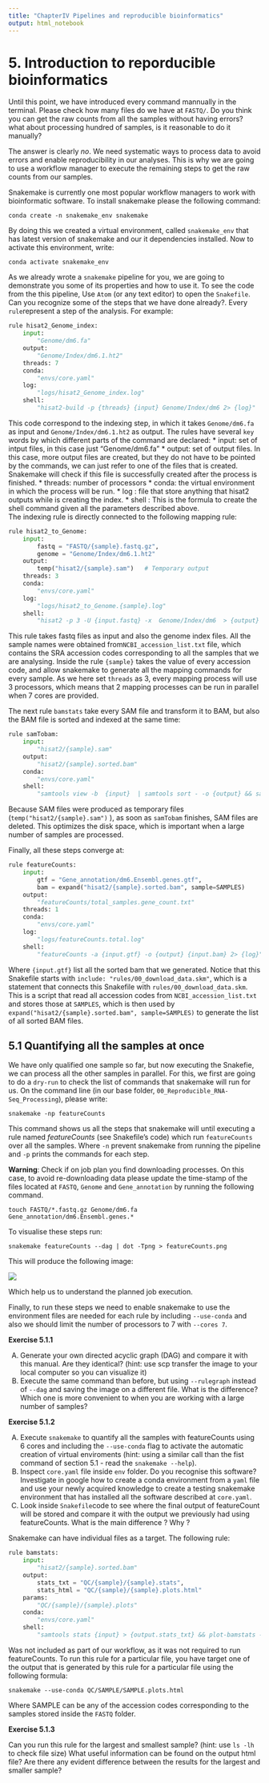 ```yaml
---
title: "ChapterIV Pipelines and reproducible bioinformatics"
output: html_notebook
---
```



# 5. Introduction to reporducible bioinformatics

Until this point, we have introduced every command mannually in the terminal. Please check how many files do we have at `FASTQ/`. Do you think you can get the raw counts from all the samples without having errors? what about processing hundred of samples, is it reasonable to do it manually?  

The answer is clearly *no*. We need systematic ways to process data to avoid errors and enable reproducibility in our analyses. This is why we are going to use a workflow manager to execute the remaining steps to get the raw counts from our samples. 

Snakemake is currently one most popular workflow managers to work with bioinformatic software. To install snakemake please the following command:

`conda create -n snakemake_env snakemake `

By doing this we created a virtual environment, called `snakemake_env` that has latest version of snakemake and our it dependencies installed. Now to activate this environment, write:

`conda activate snakemake_env`

As we already wrote a `snakemake` pipeline for you, we are going to demonstrate you some of its properties and how to use it. To see the code from the this pipeline, Use `Atom` (or any text editor) to open the `Snakefile`. Can you recognize some of the steps that we have done already?. Every `rule`represent a step of the analysis. For example:


```python

rule hisat2_Genome_index:
    input:
        "Genome/dm6.fa"
    output:
        "Genome/Index/dm6.1.ht2"
    threads: 7
    conda:
        "envs/core.yaml"
    log:
        "logs/hisat2_Genome_index.log"
    shell:
        "hisat2-build -p {threads} {input} Genome/Index/dm6 2> {log}"
```

This code correspond to the indexing step, in which it takes `Genome/dm6.fa` as input and `Genome/Index/dm6.1.ht2` as output. The rules have several `key` words by which different parts of the command are declared:
* input: set of intput files, in this case just "Genome/dm6.fa"
* output: set of output files. In this case, more output files are created, but they do not have to be pointed by the commands, we can just refer to one of the files that is created. Snakemake will check if this file is successfully created after the process is finished.
* threads: number of processors
* conda: the virtual environment in which the process will be run.
* log : file that store anything that hisat2 outputs while is creating the index.
* shell : This is the formula to create the shell command given all the parameters described above.  
The indexing rule is directly connected to the following mapping rule:

```python

rule hisat2_to_Genome:
    input:
        fastq = "FASTQ/{sample}.fastq.gz",
        genome = "Genome/Index/dm6.1.ht2"
    output:
        temp("hisat2/{sample}.sam")   # Temporary output
    threads: 3
    conda:
        "envs/core.yaml"
    log:
        "logs/hisat2_to_Genome.{sample}.log"
    shell:
        "hisat2 -p 3 -U {input.fastq} -x  Genome/Index/dm6  > {output} 2> {log}"

```

This rule takes fastq files as input and also the genome index files. All the sample names were obtained from`NCBI_accession_list.txt` file, which contains the SRA accession codes corresponding to all the samples that we are analysing. Inside the rule `{sample}` takes the value of every accession code, and allow snakemake to generate all the mapping commands for every sample. As we here set `threads` as 3, every mapping process will use 3 processors, which means that 2 mapping processes can be run in parallel when 7 cores are provided. 

The next rule `bamstats` take every SAM file and transform it to BAM, but also the BAM file is sorted and indexed at the same time:

```python

rule samTobam:
    input:
        "hisat2/{sample}.sam"
    output:
        "hisat2/{sample}.sorted.bam"
    conda:
        "envs/core.yaml"
    shell:
        "samtools view -b  {input}  | samtools sort - -o {output} && samtools index {output} "

```

Because SAM files were produced as temporary files (`temp("hisat2/{sample}.sam")` ), 
as soon as `samTobam` finishes, SAM files are deleted. This optimizes the disk space, which is important when a large number of samples are processed. 

Finally, all these steps converge at:

```python
rule featureCounts:
    input:
        gtf = "Gene_annotation/dm6.Ensembl.genes.gtf",
        bam = expand("hisat2/{sample}.sorted.bam", sample=SAMPLES)
    output:
        "featureCounts/total_samples.gene_count.txt"
    threads: 1
    conda:
        "envs/core.yaml"
    log:
        "logs/featureCounts.total.log"
    shell:
        "featureCounts -a {input.gtf} -o {output} {input.bam} 2> {log}"
```

Where `{input.gtf}` list all the sorted bam that we generated. Notice that this Snakefile starts with `include: "rules/00_download_data.skm" `, which is a statement that connects this Snakefile with `rules/00_download_data.skm`. This is a script that read all accession codes from `NCBI_accession_list.txt` and stores those at `SAMPLES`, which is then used by `expand("hisat2/{sample}.sorted.bam", sample=SAMPLES)` to generate the list of all sorted BAM files. 


## 5.1 Quantifying all the samples at once

We have only qualified one sample so far, but now executing the Snakefie, we can process all the other samples in parallel. For this, we first are going to do a `dry-run` to check the list of commands that snakemake will run for us. On the command line (in our base folder, `00_Reproducible_RNA-Seq_Processing`), please write:

`snakemake -np featureCounts`

This command shows us all the steps that snakemake will until executing a rule named *featureCounts* (see Snakefile's code) which run `featureCounts` over all the samples. Where `-n` prevent snakemake from running the pipeline and `-p` prints the commands for each step.

**Warning**: Check if on job plan you find downloading processes. On this case, to avoid re-downloading data please update the time-stamp of the files located at `FASTQ`, `Genome` and `Gene_annotation` by running the following command.

`touch FASTQ/*.fastq.gz Genome/dm6.fa Gene_annotation/dm6.Ensembl.genes.*`

To visualise these steps run:

`snakemake featureCounts --dag | dot -Tpng > featureCounts.png`

This will produce the following image:

![](Images/featureCounts.png)




Which help us to understand the planned job execution.

Finally, to run these steps we need to enable snakemake to use the environment files are needed for each rule by including `--use-conda` and also we should limit the number of processors to 7 with `--cores 7`.

**Exercise 5.1.1**

A) Generate your own directed acyclic graph (DAG) and compare it with this manual. Are they identical? (hint: use scp transfer the image to your local computer so you can visualize it)
B) Execute the same command than before, but using `--rulegraph` instead of `--dag` and saving the image on a different file. What is the difference? Which one is more convenient to when you are working with a large number of samples?

**Exercise 5.1.2**

A) Execute `snakemake` to quantify all the samples with featureCounts using 6 cores and including the `--use-conda` flag to activate the automatic creation of virtual enviroments (hint: using a similar call than the fist command of section 5.1 - read the `snakemake --help`).
B) Inspect `core.yaml` file inside `env` folder. Do you recognise this software? Investigate in google how to create a conda environment from a `yaml` file and use your newly acquired knowledge to create a testing snakemake environment that has installed all the software described at  `core.yaml`.
C) Look inside `Snakefile`code to see where the final output of featureCount will be stored and compare it with the output we previously had using featureCounts. What is the main difference ? Why ?



Snakemake can have individual files as a target. The following rule:

```python
rule bamstats:
    input:
        "hisat2/{sample}.sorted.bam"
    output:
        stats_txt = "QC/{sample}/{sample}.stats",
        stats_html = "QC/{sample}/{sample}.plots.html"
    params:
        "QC/{sample}/{sample}.plots"
    conda:
        "envs/core.yaml"
    shell:
        "samtools stats {input} > {output.stats_txt} && plot-bamstats -p {params} {output.stats_txt}"
```

Was not included as part of our workflow, as it was not required to run featureCounts. To run this rule for a particular file, you have target one of the output that is generated by this rule for a particular file using the following formula:

`snakemake --use-conda QC/SAMPLE/SAMPLE.plots.html`

Where SAMPLE can be any of the accession codes corresponding to the samples stored inside the `FASTQ` folder.  

**Exercise 5.1.3**

Can you run this rule for the largest and smallest sample? (hint: use `ls -lh` to check file size) What useful information can be found on the output html file? Are there any evident difference between the results for the largest and smaller sample? 
